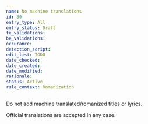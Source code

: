 ```yaml
---
name: No machine translations
id: 30
entry_type: All
entry_status: Draft
fe_validations:
be_validations:
occurance:
detection_script:
edit_list: TODO
date_checked:
date_created:
date_modified:
rationale:
status: Active
rule_context: Romanization
---
```

Do not add machine translated/romanized titles or lyrics.

Official translations are accepted in any case.